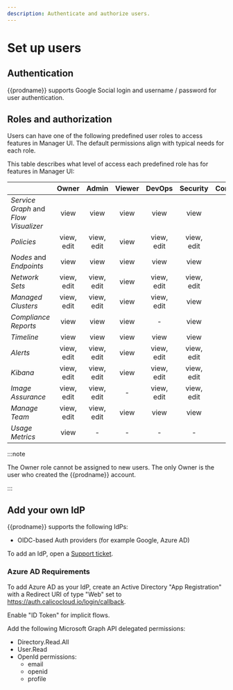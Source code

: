 ```yaml
---
description: Authenticate and authorize users.
---
```


# Set up users

## Authentication

{{prodname}} supports Google Social login and username / password for user authentication.

## Roles and authorization

Users can have one of the following predefined user roles to access features in Manager UI.
The default permissions align with typical needs for each role.

This table describes what level of access each predefined role has for features in Manager UI:

|                                       |   Owner    |   Admin    | Viewer |   DevOps   |  Security  | Compliance |
| ------------------------------------- | :--------: | :--------: | :----: | :--------: | :--------: | :--------: |
| _Service Graph_ and _Flow Visualizer_ |    view    |    view    |  view  |    view    |    view    |     -      |
| _Policies_                            | view, edit | view, edit |  view  | view, edit | view, edit |    view    |
| _Nodes_ and _Endpoints_               |    view    |    view    |  view  |    view    |    view    |    view    |
| _Network Sets_                        | view, edit | view, edit |  view  | view, edit | view, edit |     -      |
| _Managed Clusters_                    | view, edit | view, edit |  view  | view, edit |    view    |     -      |
| _Compliance Reports_                  |    view    |    view    |  view  |     -      |    view    |    view    |
| _Timeline_                            |    view    |    view    |  view  |    view    |    view    |     -      |
| _Alerts_                              | view, edit | view, edit |  view  | view, edit | view, edit |     -      |
| _Kibana_                              | view, edit | view, edit |  view  | view, edit | view, edit |     -      |
| _Image Assurance_                     | view, edit | view, edit |   -    | view, edit | view, edit |     -      |
| _Manage Team_                         | view, edit | view, edit |  view  |    view    |    view    |     -      |
| _Usage Metrics_                       |    view    |     -      |   -    |     -      |     -      |     -      |

:::note

The Owner role cannot be assigned to new users. The only Owner is the user who created the {{prodname}} account.

:::

## Add your own IdP

{{prodname}} supports the following IdPs:

- OIDC-based Auth providers (for example Google, Azure AD)

To add an IdP, open a [Support ticket](https://support.tigera.io/).

### Azure AD Requirements

To add Azure AD as your IdP, create an Active Directory "App Registration" with a Redirect URI of type "Web" set to https://auth.calicocloud.io/login/callback.

Enable "ID Token" for implicit flows.

Add the following Microsoft Graph API delegated permissions:

- Directory.Read.All
- User.Read
- OpenId permissions:
  - email
  - openid
  - profile
